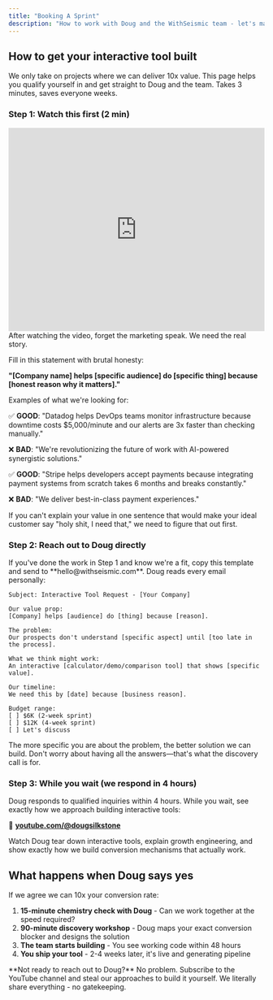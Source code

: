 ```yaml
---
title: "Booking A Sprint"
description: "How to work with Doug and the WithSeismic team - let's make sure we're a fit first"
---
```


## How to get your interactive tool built

We only take on projects where we can deliver 10x value. This page helps you qualify yourself in and get straight to Doug and the team. Takes 3 minutes, saves everyone weeks.

### Step 1: Watch this first (2 min)

<iframe
  width="100%"
  height="400"
  src="https://www.youtube.com/embed/cvOhMfcqYo4?start=150"
  title="YouTube video player"
  frameborder="0"
  allow="accelerometer; autoplay; clipboard-write; encrypted-media; gyroscope; picture-in-picture"
  allowfullscreen
></iframe>

<Accordion icon="brain" title="Now do the brutally honest value prop exercise">
  After watching the video, forget the marketing speak. We need the real story.

Fill in this statement with brutal honesty:

**"[Company name] helps [specific audience] do [specific thing] because [honest reason why it matters]."**

Examples of what we're looking for:

✅ **GOOD**: "Datadog helps DevOps teams monitor infrastructure because downtime costs $5,000/minute and our alerts are 3x faster than checking manually."

❌ **BAD**: "We're revolutionizing the future of work with AI-powered synergistic solutions."

✅ **GOOD**: "Stripe helps developers accept payments because integrating payment systems from scratch takes 6 months and breaks constantly."

❌ **BAD**: "We deliver best-in-class payment experiences."

  <Warning>
    If you can't explain your value in one sentence that would make your ideal customer say "holy shit, I need that," we need to figure that out first.
  </Warning>
</Accordion>

### Step 2: Reach out to Doug directly

<Accordion icon="envelope" title="Copy this template and send it to Doug">
  If you've done the work in Step 1 and know we're a fit, copy this template and send to **hello@withseismic.com**. Doug reads every email personally:

```
Subject: Interactive Tool Request - [Your Company]

Our value prop:
[Company] helps [audience] do [thing] because [reason].

The problem:
Our prospects don't understand [specific aspect] until [too late in the process].

What we think might work:
An interactive [calculator/demo/comparison tool] that shows [specific value].

Our timeline:
We need this by [date] because [business reason].

Budget range:
[ ] $6K (2-week sprint)
[ ] $12K (4-week sprint)
[ ] Let's discuss
```

  <Tip>
    The more specific you are about the problem, the better solution we can build. Don't worry about having all the answers—that's what the discovery call is for.
  </Tip>
</Accordion>

### Step 3: While you wait (we respond in 4 hours)

<Accordion icon="youtube" title="See how Doug and the team think about growth engineering">
  Doug responds to qualified inquiries within 4 hours. While you wait, see exactly how we approach building interactive tools:

🎥 **[youtube.com/@dougsilkstone](https://youtube.com/@dougsilkstone)**

Watch Doug tear down interactive tools, explain growth engineering, and show exactly how we build conversion mechanisms that actually work.

</Accordion>

## What happens when Doug says yes

If we agree we can 10x your conversion rate:

1. **15-minute chemistry check with Doug** - Can we work together at the speed required?
2. **90-minute discovery workshop** - Doug maps your exact conversion blocker and designs the solution
3. **The team starts building** - You see working code within 48 hours
4. **You ship your tool** - 2-4 weeks later, it's live and generating pipeline

<Info>
  **Not ready to reach out to Doug?** No problem. Subscribe to the YouTube channel and
  steal our approaches to build it yourself. We literally share everything - no gatekeeping.
</Info>
